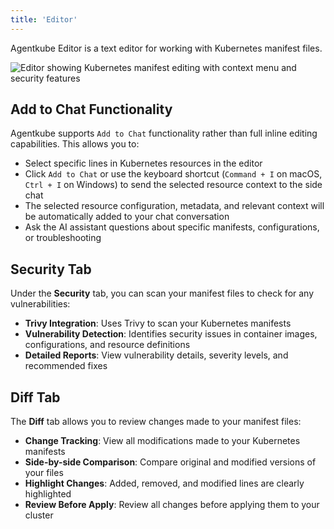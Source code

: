 ```yaml
---
title: 'Editor'
---
```


Agentkube Editor is a text editor for working with Kubernetes manifest files.

<Frame caption="Editor interface for Kubernetes manifest files">
  <img src="/images/editor.png" alt="Editor showing Kubernetes manifest editing with context menu and security features" />
</Frame>

## Add to Chat Functionality

Agentkube supports `Add to Chat` functionality rather than full inline editing capabilities. This allows you to:
- Select specific lines in Kubernetes resources in the editor
- Click `Add to Chat` or use the keyboard shortcut (`Command + I` on macOS, `Ctrl + I` on Windows) to send the selected resource context to the side chat
- The selected resource configuration, metadata, and relevant context will be automatically added to your chat conversation
- Ask the AI assistant questions about specific manifests, configurations, or troubleshooting

## Security Tab

Under the **Security** tab, you can scan your manifest files to check for any vulnerabilities:

- **Trivy Integration**: Uses Trivy to scan your Kubernetes manifests
- **Vulnerability Detection**: Identifies security issues in container images, configurations, and resource definitions
- **Detailed Reports**: View vulnerability details, severity levels, and recommended fixes

## Diff Tab

The **Diff** tab allows you to review changes made to your manifest files:

- **Change Tracking**: View all modifications made to your Kubernetes manifests
- **Side-by-side Comparison**: Compare original and modified versions of your files
- **Highlight Changes**: Added, removed, and modified lines are clearly highlighted
- **Review Before Apply**: Review all changes before applying them to your cluster

